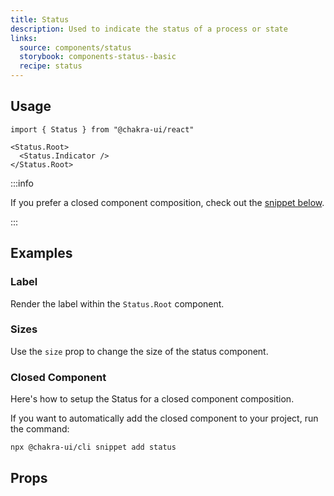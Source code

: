 ```yaml
---
title: Status
description: Used to indicate the status of a process or state
links:
  source: components/status
  storybook: components-status--basic
  recipe: status
---
```


<ExampleTabs name="status-basic" />

## Usage

```tsx
import { Status } from "@chakra-ui/react"
```

```tsx
<Status.Root>
  <Status.Indicator />
</Status.Root>
```

:::info

If you prefer a closed component composition, check out the
[snippet below](#closed-component).

:::

## Examples

### Label

Render the label within the `Status.Root` component.

<ExampleTabs name="status-with-label" />

### Sizes

Use the `size` prop to change the size of the status component.

<ExampleTabs name="status-with-sizes" />

### Closed Component

Here's how to setup the Status for a closed component composition.

<ExampleCode name="status-closed-component" />

If you want to automatically add the closed component to your project, run the
command:

```bash
npx @chakra-ui/cli snippet add status
```

## Props

<PropTable component="Status" part="Root" />
